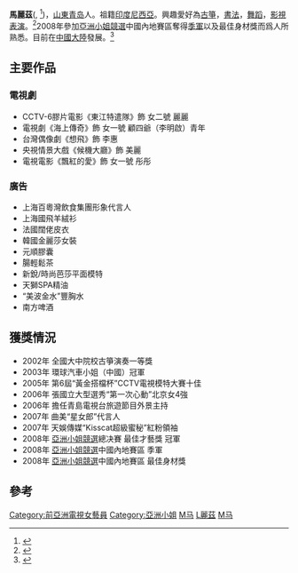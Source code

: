 {{blpdispute|time=2010-10-29T16:05:20+00:00}}
{{藝人
| 姓名 = 馬麗茲
| 类型 = 女演员
| 本名 = 
| 英文名 = Amy,Ma Li Zi,BMW
| 國籍 = {{PRC}}
| 暱稱 = 茲千金，茲寶
| 民族 = [[中華民族|中華民族]]
| 出生日期 = {{Birth date and age|1985|1|30}}
| 出生地點 = {{CHN-1949}}[[山東省|山東省]][[青島市|青島市]]
| 語言 = [[英語|英語]]，[[現代標準漢語|現代標準漢語]]
| 逝世日期 = 
| 逝世地點 = 
| 教育程度 = [[大學|大學]]
| 活躍年代 = 2002年至今
| 官方網站 = 
| 唱片公司 = 
| 經紀公司 = 
| imdb =
}}

'''馬麗茲'''({{lang|en|'''Ma Li Zi,Amy'''}}, {{bd|1985年|1月30日|catIdx=M馬}}<ref>{{Cite web |url=http://blog.sina.com.cn/meilihuaerzi |title=亞洲小姐_馬麗茲----馬麗茲 新浪網誌 |access-date=2009-07-29 |archive-date=2020-02-01 |archive-url=https://web.archive.org/web/20200201102840/http://blog.sina.com.cn/meilihuaerzi |dead-url=no }}</ref>)，[[山東|山東]][[青岛|青岛]]人。祖籍[[印度尼西亞|印度尼西亞]]。興趣愛好為[[古箏|古箏]]，[[書法|書法]]，[[舞蹈|舞蹈]]，[[影視表演|影視表演]]。<ref>{{Cite web |url=http://www.hnta.cn/gov/xxyj/2009-01/041034628.shtml |title=08亚洲小姐马丽兹档案写真 |access-date=2012-10-17 |archive-date=2021-06-16 |archive-url=https://web.archive.org/web/20210616034222/http://www.hnta.cn/gov/xxyj/2009-01/041034628.shtml |dead-url=no }}</ref>2008年參加[[亞洲小姐競選|亞洲小姐競選]]中國內地賽區奪得[[季軍|季軍]]以及最佳身材獎而爲人所熟悉。目前在[[中國大陸|中國大陸]]發展。<ref>{{Cite web |url=http://weibo.com/meilihuaerzi |title=新浪微博-馬麗茲 |access-date=2012-10-17 |archive-date=2018-11-14 |archive-url=https://web.archive.org/web/20181114045911/https://www.weibo.com/meilihuaerzi |dead-url=no }}</ref>

==主要作品==
===電視劇===
*CCTV-6膠片電影《東江特遣隊》飾 女二號 麗麗 
*電視劇《海上傳奇》飾 女一號 顧四爺（李明啟）青年 
*台灣偶像劇《想飛》飾 李惠 
*央視情景大戲《候機大廳》飾 美麗 
*電視電影《飄紅的愛》飾 女一號 彤彤
 
===廣告=== 
*上海百粵灣飲食集團形象代言人 
*上海國飛羊絨衫 
*法國闊佬皮衣 
*韓國金麗莎女裝 
*元順膠囊 
*腸輕鬆茶 
*新銳/時尚芭莎平面模特 
*天獅SPA精油 
*“美波金水”豐胸水 
*南方啤酒


==獲獎情況==
*2002年 全國大中院校古箏演奏一等獎 
*2003年 環球汽車小姐（中國）冠軍 
*2005年 第6屆“黃金搭檔杯”CCTV電視模特大賽十佳 
*2006年 張國立大型選秀“第一次心動”北京女4強 
*2006年 擔任青島電視台旅遊節目外景主持 
*2007年 曲美“星女郎”代言人 
*2007年 天娛傳媒“Kisscat超級蜜秘”紅粉領袖 
*2008年 [[亞洲小姐競選|亞洲小姐競選]]總决賽 最佳才藝獎 冠軍
*2008年 [[亞洲小姐競選|亞洲小姐競選]]中國內地賽區 季軍
*2008年 [[亞洲小姐競選|亞洲小姐競選]]中國內地賽區 最佳身材獎

==參考==
{{reflist}}

[[Category:前亞洲電視女藝員|Category:前亞洲電視女藝員]]
[[Category:亞洲小姐|Category:亞洲小姐]]
[[Category:青岛演员|M马]]
[[Category:馬姓|L麗茲]]
[[Category:青岛模特儿|M马]]